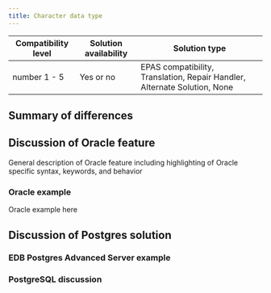 ```yaml
---
title: Character data type
---
```


| Compatibility level  | Solution availability | Solution type |
|----------------------|-----------------------|---------------|
| number 1 - 5         |    Yes or no          | EPAS compatibility, Translation, Repair Handler, Alternate Solution, None |

## Summary of differences

## Discussion of Oracle feature

General description of Oracle feature including highlighting of Oracle specific syntax, keywords, and behavior

### Oracle example

Oracle example here

## Discussion of Postgres solution

### EDB Postgres Advanced Server example

### PostgreSQL discussion

